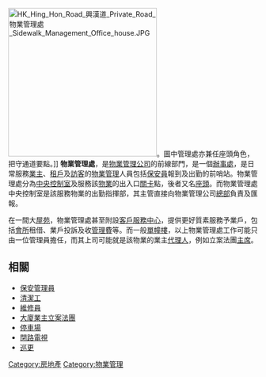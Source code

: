 [[File:HK_Hing_Hon_Road_興漢道_Private_Road_物業管理處_Sidewalk_Management_Office_house.JPG|300px]]。圖中管理處亦兼任座頭角色，把守通道要點。]]
'''物業管理處'''，是[[物業管理公司|物業管理公司]]的前線部門，是一個[[辦事處|辦事處]]，是日常服務[[業主|業主]]、[[租戶|租戶]]及[[訪客|訪客]]的[[物業管理|物業管理]]人員包括[[保安員|保安員]]報到及出勤的前哨站。物業管理處分為[[中央控制室|中央控制室]]及服務該[[物業|物業]]的出入口[[關卡|關卡]]點，後者又名[[座頭|座頭]]。而物業管理處中央控制室是該服務物業的出勤指揮部，其主管直接向物業管理公司[[總部|總部]]負責及匯報。

在一間大[[屋苑|屋苑]]，物業管理處甚至附設[[客戶服務中心|客戶服務中心]]，提供更好質素服務予業戶，包括[[會所|會所]]租借、業戶投訴及收[[管理費|管理費]]等。而一般[[單幢樓|單幢樓]]，以上物業管理處工作可能只由一位管理員擔任，而其上司可能就是該物業的業主[[代理人|代理人]]，例如立案法團[[主席|主席]]。

==相關==
*[[保安|保安]][[管理員|管理員]]
*[[清潔工|清潔工]]
*[[維修員|維修員]]
*[[大廈業主立案法團|大廈業主立案法團]]
*[[停車場|停車場]]
*[[閉路電視|閉路電視]]
*[[巡更|巡更]]

[[Category:房地產|Category:房地產]]
[[Category:物業管理|Category:物業管理]]